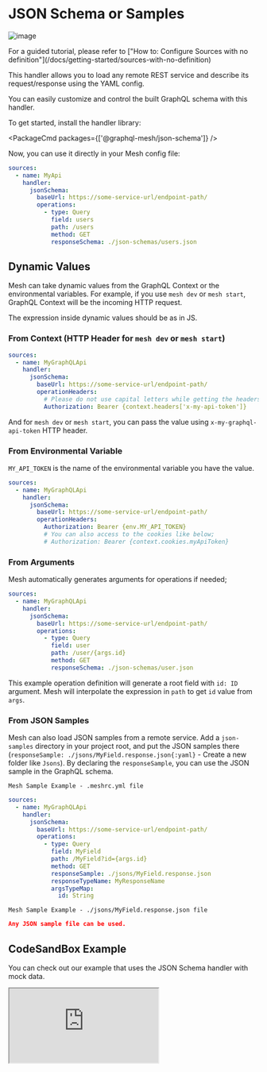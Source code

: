 
# JSON Schema or Samples

![image](https://user-images.githubusercontent.com/20847995/79218994-11434880-7e5a-11ea-8594-08185526080f.png)

<Callout>
  For a guided tutorial, please refer to ["How to: Configure Sources with no
  definition"](/docs/getting-started/sources-with-no-definition)
</Callout>

This handler allows you to load any remote REST service and describe its request/response using the YAML config.

You can easily customize and control the built GraphQL schema with this handler.

To get started, install the handler library:

<PackageCmd packages={['@graphql-mesh/json-schema']} />

Now, you can use it directly in your Mesh config file:

```yaml filename=".meshrc.yaml"
sources:
  - name: MyApi
    handler:
      jsonSchema:
        baseUrl: https://some-service-url/endpoint-path/
        operations:
          - type: Query
            field: users
            path: /users
            method: GET
            responseSchema: ./json-schemas/users.json
```

## Dynamic Values

Mesh can take dynamic values from the GraphQL Context or the environmental variables. For example, if you use `mesh dev` or `mesh start`, GraphQL Context will be the incoming HTTP request.

The expression inside dynamic values should be as in JS.

### From Context (HTTP Header for `mesh dev` or `mesh start`)

```yaml filename=".meshrc.yaml" {8}
sources:
  - name: MyGraphQLApi
    handler:
      jsonSchema:
        baseUrl: https://some-service-url/endpoint-path/
        operationHeaders:
          # Please do not use capital letters while getting the headers
          Authorization: Bearer {context.headers['x-my-api-token']}
```

And for `mesh dev` or `mesh start`, you can pass the value using `x-my-graphql-api-token` HTTP header.

### From Environmental Variable

`MY_API_TOKEN` is the name of the environmental variable you have the value.

```yaml filename=".meshrc.yaml" {7}
sources:
  - name: MyGraphQLApi
    handler:
      jsonSchema:
        baseUrl: https://some-service-url/endpoint-path/
        operationHeaders:
          Authorization: Bearer {env.MY_API_TOKEN}
          # You can also access to the cookies like below;
          # Authorization: Bearer {context.cookies.myApiToken}
```

### From Arguments

Mesh automatically generates arguments for operations if needed;

```yaml filename=".meshrc.yaml" {9}
sources:
  - name: MyGraphQLApi
    handler:
      jsonSchema:
        baseUrl: https://some-service-url/endpoint-path/
        operations:
          - type: Query
            field: user
            path: /user/{args.id}
            method: GET
            responseSchema: ./json-schemas/user.json
```

This example operation definition will generate a root field with `id: ID` argument. Mesh will interpolate the expression in `path` to get `id` value from `args`.

### From JSON Samples

Mesh can also load JSON samples from a remote service.
Add a `json-samples` directory in your project root, and put the JSON samples there (`responseSample: ./jsons/MyField.response.json{:yaml}` - Create a new folder like `Jsons`).
By declaring the `responseSample`, you can use the JSON sample in the GraphQL schema.

`Mesh Sample Example - .meshrc.yml file`

```yaml filename=".meshrc.yaml" {11}
sources:
  - name: MyGraphQLApi
    handler:
      jsonSchema:
        baseUrl: https://some-service-url/endpoint-path/
        operations:
          - type: Query
            field: MyField
            path: /MyField?id={args.id}
            method: GET
            responseSample: ./jsons/MyField.response.json
            responseTypeName: MyResponseName
            argsTypeMap:
              id: String
```

`Mesh Sample Example - ./jsons/MyField.response.json file`

```json filename="MyField.response.json"
Any JSON sample file can be used.
```

## CodeSandBox Example

You can check out our example that uses the JSON Schema handler with mock data.

<iframe
  src="https://codesandbox.io/embed/github/Urigo/graphql-mesh/tree/master/examples/json-schema-example?fontsize=14&hidenavigation=1&theme=dark&module=%2F.meshrc.yml"
  className="mt-6 w-full h-[500px] rounded-md"
  title="json-schema-example"
  allow="geolocation; microphone; camera; midi; vr; accelerometer; gyroscope; payment; ambient-light-sensor; encrypted-media; usb"
  sandbox="allow-modals allow-forms allow-popups allow-scripts allow-same-origin"
/>

## Config API Reference


<API />
